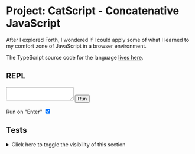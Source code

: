 <script src="./project-concatenative-javascript.js" type="module"></script>

# Project: CatScript - Concatenative JavaScript

After I explored Forth, I wondered if I could apply some of what I learned to my comfort zone of JavaScript in a browser environment. 

The TypeScript source code for the language [lives here](https://github.com/reedspool/reeds-website/blob/main/src/project-concatenative-javascript.tsx).

## REPL

<div class="h-[5em] overflow-y-scroll resize">
</div>
<script>
{`
const replOutput = document.currentScript.previousElementSibling
`}
</script>
<textarea class="cpnt-button border border-black">
</textarea>
<script>
{`
const textarea = document.currentScript.previousElementSibling;

const parameterStack = [];
function executeTextAreaInput() {

  // We're locked if we're scrolled all the way to the bottom with some
  // constant for leeway/error
  const wasAtBottomOfScroll =
    replOutput.scrollTop + replOutput.getBoundingClientRect().height + 20 >=
    replOutput.scrollHeight;
  try {
    catscript.query({ 
      ctx: { 
        ...catscript.newCtx(), 
        inputStream: textarea.value,
        parameterStack,
        me: document.body, 
        emit: (...args) => {
          args.forEach(
            (text) => replOutput.innerText += text)
        }
      }
     })

    replOutput.innerText += " ok\\n"
  } catch (error) {
    replOutput.innerText += error;
    replOutput.innerText += "\\n"
  }

  if (wasAtBottomOfScroll) replOutput.scrollTop = replOutput.scrollHeight;
  
  // Let Enter default behavior complete, otherwise
  // newline is created after clearing
  setTimeout(() => textarea.value = '', 0)
}

textarea.addEventListener("keydown", ({ key }) => key === "Enter" &&  executeTextAreaInput())

    replOutput.innerText += "Enter some text in the box below. \\n"
`}
</script>
<button class="cpnt-button border border-black  justify-center align-center h-[2em]">
Run
</button>
<script>
{`
const result = document.currentScript.previousElementSibling.addEventListener("click", () => executeTextAreaInput())

console.log(result)
`}
</script>
<label class="flex flex-row">
Run on "Enter" <input type="checkbox" checked />
<script>
{`
const runOnEnterCheckbox = document.currentScript.previousElementSibling
`}
</script>
</label>

## Tests

<details>
<summary>Click here to toggle the visibility of this section</summary>

If you see ❌ or 🚧, then that test has failed.

This paragraph contains some tests which don't make much sense in the table below. First test: <span c="' Success' me >text">🚧</span>. Leading and extra whitespace don't change anything: <span c="    ' Success'    me    >text   ">🚧</span>. Look in the console to see if <span c="' Log test: ✅' log">this logs a checkmark</span>.

  { 
    Title: () => <>Emoji</>,
    code: "' ✅' me >text"
  },
  { 
    Title: () => <> <code>swap</code> </>,
    code: "' ✅' ' ❌' swap me >text"
  },
  { 
    Title: () => <> <code>dup</code> </>,
    code: "' ✅' dup me >text me >text"
  },
  { 
    Title: () => <> <code>drop</code> </>,
    code: "' ✅' ' ❌' drop me >text"
  },
  { 
    Title: () => <> <code>over</code> </>,
    code: "' ✅' ' ❌' over me >text"
  },
  { 
    Title: () => <> <code>rot</code> </>,
    code: "' ✅' ' ❌' ' ❌' rot me >text"
  },
  { 
    Title: () => <> <code>-rot</code> </>,
    code: "' ❌' ' ✅' ' ❌' -rot me >text"
  },
  { 
    Title: () => <> <code>&amp;&amp;</code> </>,
    code: "true ' ✅' && me >text"
  },
  { 
    Title: () => <> <code>||</code> </>,
    code: "false ' ✅' \|\| me >text"
  },
  { 
    Title: () => <> <code>:</code> and <code>;</code> </>,
    code: ": single ' ✅' ; single me >text"
  },
  { 
    Title: () => <> Multi-word <code>:</code> </>,
    code: ": multi 4 ' ❌' ' ❌' ' ✅' ; multi me >text"
  },
  { 
    Title: () => <> Multi-level <code>:</code> </>,
    code: ": levels 1 2 3 multi ; levels me >text"
  },
  { 
    Title: () => <> <code>immediate</code>, <code>,</code>, <code>tick</code>, <code>lit</code> </>,
    code: ": check immediate tick lit , ' ✅' , ; : pushCheck ' ❌' check ; pushCheck me >text"
  },
  { 
    Title: () => <> <code>typeof</code> </>,
    code: "' test' ' string' typeof ' ✅' && me >text"
  },
  { 
    Title: () => <> <code>now</code> </>,
    code: "now ' number' typeof ' ✅' && me >text"
  },
  { 
    Title: () => <> <code>@</code> and <code>!</code> </>,
    code: "variable foo 5 ' ✅' foo ! foo @ me >text"
  },
  { 
    Title: () => <> numeric <code>==</code> </>,
    code: "5 5 == dup ' boolean' typeof && ' ✅' && me >text"
  },
  { 
    Title: () => <> numeric <code>===</code> </>,
    code: "5 5 === dup ' boolean' typeof && ' ✅' && me >text"
  },
  { 
    Title: () => <> <code>+</code> and <code>-</code> </>,
    code: "5 4 3 + - -2 == ' ✅' && me >text"
  },
  {
    Title: () => <> <code>2dup</code> </>,
    code: "8 7 2dup + + + 30 === ' ✅' && me >text"
  },
  { 
    Title: () => <>Floats <code>+</code> like JS</>,
    code: "0.1 0.2 + dup 0.3 > swap 0.31 < && ' ✅' && me >text"
  },
  { 
    Title: () => <> <code>\*</code> and <code>/</code> </>,
    code: "10 1.5 * 5 / 3 == ' ✅' && me >text"
  },
  { 
    Title: () => <>Floats <code>*</code> like JS</>,
    code: "0.1 0.2 * dup 0.02 > swap 0.021 < && ' ✅' && me >text"
  },
  { 
    Title: () => <> <code>&gt;</code> and <code>&lt;</code> </>,
    code: "4 5 < 5 4 > && ' ✅' && me >text"
  },
  { 
    Title: () => <> <code>&gt;=</code> and <code>&lt;=</code> </>,
    code: "4 5 <= 4 4 <= && 5 4 >= 5 5 >= && && ' ✅' && me >text"
  },
  { 
    Title: () => <> <code>sleep</code> </>,
    code: "now 750 sleep now swap - 749 > ' ✅' && me >text "
  },
  { 
    Title: () => <> After <code>sleep</code> </>,
    code: "' ✅' me >text"
  },
  { 
    Title: () => <> <code>:</code> and <code>sleep</code> </>,
    code: ": sleepier now 750 sleep now swap - 749 > ' ✅' && ; sleepier me >text"
  },
  { 
    Title: () => <> <code>branch</code></>,
    code: ": 3, immediate 3 , ; : branchy ' ✅' branch 3, ' ❌1' ' ❌2' drop ; branchy me >text"
  },
  { 
    Title: () => <> <code>0 0branch</code></>,
    code: ": branchy ' ✅' 0 0branch 3, ' ❌1' ' ❌2' drop ; branchy me >text"
  },
  { 
    Title: () => <> <code>1 0branch</code></>,
    code: ": branchy ' ❌1' 1 0branch 3, ' ✅' ' ❌2' drop ; branchy me >text"
  },
  { 
    Title: () => <>Falsy <code> falsyBranch</code></>,
    code: ": branchy ' ✅' ' ' falsyBranch 3, ' ❌1' ; branchy me >text"
  },
  { 
    Title: () => <>Truthy <code> falsyBranch</code></>,
    code: ": branchy ' ❌1' true falsyBranch 3, ' ✅' ; branchy me >text"
  },
  { 
    Title: () => <> <code>true if</code> </>,
    code: ": iffy ' ❌' true if ' ✅' endif ; iffy me >text"
  },
  { 
    Title: () => <> <code>false if</code> </>,
    code: ": iffy ' ✅' false if ' ❌' endif ; iffy me >text"
  },
  { 
    Title: () => <> <code>true if/else</code> </>,
    code: ": iffy true if ' ✅' else ' ❌' endif ; iffy me >text"
  },
  { 
    Title: () => <> <code>false if/else</code> </>,
    code: ": iffy false if ' ❌' else ' ✅' endif ; iffy me >text"
  },
  { 
    Title: () => <> <code>begin/until</code> </>,
    code: ": countDown begin 1 - dup 1 < until ; 5 countDown 0 === ' ✅' &&  me >text"
  },
  { 
    Title: () => <> Endless loop </>,
    code: ": flicker begin 750 sleep dup me >text 250 sleep over me >text again ;  ' ✅' ' 🚧' flicker "
  },
  { 
    Title: () => <> <code>me . innerHTML</code> </>,
    code: "me . innerHTML ' 🚧' === ' ✅' && me >text"
  },
  { 
    Title: () => <> <code>select</code> </>,
    code: "' span:nth-child(2)' me select first ' ✅' swap >text",
    TestTarget : () => <><span>{/* not this one */}</span><span>🚧</span></> 
  },

  { 
    Title: () => <> <code>select'</code> </>,
    code: " me select' span:nth-child(2)' first ' ✅' swap >text",
    TestTarget : () => <><span>{/* not this one */}</span><span>🚧</span></> 
  },

  { 
    Title: () => <> <code>select</code> in <code>:</code></>,
    code: ": selecty ' span:nth-child(2)' me select first ; selecty ' ✅' swap >text",
    TestTarget : () => <><span>{/* not this one */}</span><span>🚧</span></> 
  },

  { 
    Title: () => <> <code>select'</code> in <code>:</code> </>,
    code: ": selecty me select' span:nth-child(2)' first ; selecty ' ✅' swap >text",
    TestTarget : () => <><span>{/* not this one */}</span><span>🚧</span></> 
  },

  { 
    Title: () => <> <code>next</code> </>,
    code: "me select' span' first ' span' swap next ' ✅' swap >text",
    TestTarget : () => <><span>{/* not this one */}</span><span>🚧</span></> 
  },

  { 
    Title: () => <> <code>previous</code> </>,
    code: "me select' span:nth-child(2)' first ' span' swap previous ' ✅' swap >text",
    TestTarget : () => <><span>🚧</span><span>{/* not this one */}</span></> 
  },

  { 
    Title: () => <> <code>addClass</code> & <code>removeClass</code> </>,
    code: "' hidden' me select' span' first addClass ' hidden' me select' span:nth-child(2)' first removeClass",
    TestTarget : () => <><span>🚧</span><span class="hidden">✅</span></> 
  },

  { 
    Title: () => <> <code>toggleClass</code> </>,
    code: "' hidden' me select' span' first toggleClass ' hidden' me select' span:nth-child(2)' first toggleClass",
    TestTarget : () => <><span>🚧</span><span class="hidden">✅</span></> 
  },

  { 
    Title: () => <> <code>nth</code> </>,
    code: "' hidden' me select' span' first toggleClass ' hidden' me select' span' 1 nth toggleClass",
    TestTarget : () => <><span>🚧</span><span class="hidden">✅</span></> 
  },

  { 
    Title: () => <><code>on click</code>, <code>closest</code>, & <code>emit</code></>,
    code: "on click ' ✅' me >text ;",
    TestTarget : () => <><span c="me ' [c]' closest ' click' emit">🚧</span></> 
  },

  {
    Title: () => <> <code>( comments )</code> </>,
    code: " : checky ( comment in definition ) ' ✅' ; checky ( this is a comment, it can contain anything ✅ except a closing paren ) me >text"
  },

  {
    Title: () => <> <code>match/ .../</code> </>,
    code: "' te123st' match/ e\\\\d+/ first ' e123' === ' ✅' && me >text"
  },

  {
    Title: () => <> <code>match/ .../</code> within <code>:</code></>,
    code: ": matchy match/ e\\\\d+/ first ; ' te123st' matchy ' e123' === ' ✅' && me >text"
  },

  {
    Title: () => <> <code>C</code> and <code>.</code> operator</>,
    code: "5 C . parameterStack first === ' ✅' && me >text"
  },

  {
    Title: () => <> <code>.!</code></>,
    code: "' ✅' me >text true C .! halted ' ❌' me >text"
  },
]

{/* TODO: Make a <script type="application/catscript"> handler */ ''}
<div c=": toggleShowCode ( btnElmt -- ) dup . dataset . open ' Show' === if ' Hide' else ' Show' endif 2dup swap >text over . dataset .! open ' tr' swap next ' hidden' swap toggleClass"></div>

  <>
    <tr> 
      <td><Title /></td> 
      <td> <span c={code}><TestTarget /></span> </td> 
      <td><button class="cpnt-button" data-open="Show" c="on click me toggleShowCode">Show</button></td>
    </tr>
    <tr class="hidden">
      <td class="px-md py-sm bg-gray-300 text-gray-700" colspan={3}><code class="text-xs">{code}</code></td>
    </tr>
  </>

<button class="cpnt-button mb-4" 
  c="on click ' table' me next select' button' foreach I toggleShowCode endforeach">Toggle all code</button>

<table>
    <thead> <tr> <th>Word(s)/feature</th> <th>✅ / ❌ / 🚧</th> <th>Code</th></tr> </thead>
    <tbody>{tests.map(Test)}</tbody>
</table>

</details>

## Logbook

### Tue Feb 06 21:53:03 PST 2024

I reflected on [Hyperscript](https://hyperscript.org) and how it added a convenient layer on top of JavaScript. In my experience with Hyperscript, I was frustrated with extending the language. And that was one of the main strengths of what I'd learned of Forth. So I started this experiment as a way to explore some universe where a library as convenient as Hyperscript was as extensible as Forth.

I started with a script on this page.

### Wed Feb  7 10:46:08 AM PST 2024

I continued making progress in the time normally allotted for creative coding. Today's creative coding prompt was "some of my favorite things." JavaScript, exploring programming languages, and putting energy towards creative interfaces felt aligned with the prompt.

I succeeded in getting some small code on an HTML attribute to work how I expected! It was so fun to use JS's step debugger to walk through my code and see it work. I continued to make some more basic words, like `dup`, `swap`, and `drop`.

### Thu Feb 22 08:49:18 AM PST 2024

There were two different things I wanted to implement in my language. Well, re-implement. I'd struggled thinking of things I'd like to use my language for as I was writing it, because I invested most of my interest and drive in that moment into the language itself.

<Future>I wanted to reimplement some hyperscript I'd written recently in <Link slug="project-typing-game-with-feedback-loops">my typing game</Link>. The hyperscript was relatively simple, but there was a lot that this language was missing to get there.</Future>

<Future>I wanted to reimplement <Link slug="project-explore-forth" hash="five-minute-timer-in-forth">a 5 minute timer I'd written in Forth</Link>.</Future>

Both of these ideas were pressing today since I wanted to give a presentation on this concept. I signed up to give the presentation to give me an accountability target for the day, and I had to admit that was motivating me!

I started taking incremental steps towards those things, to see how far I could get before the presentation. Since my hyperscript example relied heavily on variables, and I wasn't immediately sure how I'd implement the same thing in my language, I started with the forth example. I implemented `now` to get the current milliseconds and `typeof` to quickly test if the result was a number. Then, of course, I noticed that my Forth code also uses variables. But these are Forth-type variables, which are much more straightforward (now that I've read Starting Forth) than Hyperscript variables. So I pushed forward.

I got an implementation of variables that matched the most basic semantics from Forth. That is, my new words `@` and `!` could act successfully on the result of a variable. But pointer arithmetic would not work, since there was no linear memory behind it. In short, I faked it.

The next thing I had to tackle was waiting. Dot dot dot. Silence. Do nothing. Up to this point, my interpreter would execute every single bit of code as quickly as it could without pause or interruption. To do so, I'd have to hook my language in to JavaScript's event loop somehow. I wasn't sure how, but I created a dictionary word `sleep` to stare at where the implementation should go.

I got my basic test passing, and in the process I found a lot of inadequacies in my interpreter implementation. I had made many assumptions in order to move quickly towards the next incremental step. I felt good about the decisions I made up to this point, but also daunted by the challenges. And there was still yet more features to add! I still had my failing click event test, which now wasn't being executed at all.

Up to this point, I used the same interpreter for every distinct piece of code on the page. This worked until I introduced asynchronicity. The problem was that the interpreter was stateful, and each piece of code on the page (i.e. each `c=` HTML attribute) needed to set a different state. Previously this worked smoothly because each script would block until completion, and the next one could set the internal variables for itself without any conflict.

The solution I had in mind was to use a separate instance of each interpreter for each distinct script. And a pattern I'd already been using without understanding why became clear - I'd been passing around a "context object", `ctx`, where I was storing all the state. Well, not every piece of state, I hadn't been perfectly consistent. But if I refactored to make my use of the context object consistently, and make every other function entirely pure, then I could simply switch to a separate `ctx` for each script, and isolate all state therein. That worked! 

I was missing a lot of the functionality still to replicate my timer in Forth, but I realized I could do a different version of the same thing with separate scripts in separate HTML elements.

I made a rough-and-tumble, ad-hoc area to present this at RC:

<button class="cpnt-button mb-4" _="on click put the next <blockquote /> into document.body then remove me">Kinda fullscreenify</button>

<blockquote>
  <h1>`4 1 + . ." languages"`</h1>
    <div c="240000 sleep ' Time is up!' me >text">
        <div c=" ' Breathe out'  me >text 2500 sleep ' Breathe in' me >text 2500 sleep ' ' me >text"></div>

        <div c=" 60000 sleep ' 1 minute'  me >text"></div>
        <div c="120000 sleep ' 2 minutes' me >text"></div>
        <div c="180000 sleep ' 3 minutes' me >text"></div>
    </div>
</blockquote>

In my rush to prepare the above presentation, I accidentally made the timers all 10 times the duration, so one minute actually took 10 minutes to trigger. Whoops! Anyway, the presentation went very well.

### Sun Feb 25 09:14:19 PM PST 2024

I wanted control flow via `if` and `else`, and loops like Forth's `begin until`. I struggled to understand how one does this, but [this reddit comment](https://www.reddit.com/r/Forth/comments/tativh/comment/i04bytd/) unlocked it for me. The missing link for me was that Forth uses the parameter stack during compilation to save, recall, and point back to memory locations earlier in the definition. So during compilation, when `if` runs, it compiles some code that will jump to a place, but it also leaves an empty spot in the compiled code and puts the address of that empty space on the data stack. When later `endif` is compiled, it grabs the address off the data stack and sets the current compilation address back into it. Thus, `if` now has the address it needs to jump to if the condition is false. With that level of understanding, I tried to make it work.

My attempt at this revealed a handful of missing pieces in my design. For example, I had no way to run user-defined words containing multiple words. That would be a prerequisite to jumping around in a multi-word definition! So I had to implement that first. 

As an aside, I found it very fun to implement a word `debugger` which had the same semantic effect as [the `debugger` statement in JavaScript](https://developer.mozilla.org/en-US/docs/Web/JavaScript/Reference/Statements/debugger). I popped this word into the middle of a failing test and went exploring! And it helped me catch a significant bug as well. My previous isolation of the `ctx` object had not been as thorough as I'd imagined! I was still sharing a lot of data across different words. I also found a couple bugs where I was pushing data to the wrong `ctx`'s parameter stack because of a typo. So fun to dive into my own code and watch it work!

Back to the main event, multi-word definitions were simple to implement in the case of synchronous code. In fact, I just had to loop through each definition. Asynchronous code was trickier, in the same way as I'd found when I implemented `sleep` in isolation, within the definition of a word it had to pause that loop and resume it later.

Unfortunately, I couldn't determine how to write a test which would fail accurately for my asynchronous code. That is, even though I knew the semantics of `sleep` inside a `:` definition were nonsense in my current implementation, the test I wrote passed! And I wasn't sure how to write a better test. The best I came up with was `: sleepier ' ❌' 750 sleep ' ✅' ; sleepier me >text`. But this passed incorrectly because the checkmark was immediately pushed to the stack! How could I design a test which would show the current flaw in my design? I considered that I could do a little math with `now`, so assert that I was sleeping for 750 milliseconds, and then test that `now` was different by at least 750 milliseconds! That should work!

### Thu Feb 29 06:18:25 PM PST 2024

I wrote the test I described above and it failed successfully. That is, `now 750 sleep now swap - 749 >` was true for my `sleep` test at the top level, but it failed when `sleep` was used in a colon definition. Again, I expected this because I knew my implementation was incomplete.

The solution I imagined was for my colon definition implementation to change the state of the interpreter. As it was, the colon definition implementation simply looped synchronously. So I added a return stack and changed the interpreter as a state machine. I was utterly surprised at how effective it was!


### Fri Mar  1 10:49:31 AM PST 2024

I traded the Markdown table for a HTML table, because a huge markdown table makes for really terrible git diffs - When you reformat to make the columns wider or skinnier, every line changes! Very confusing when mixed with semantic changes as well.

### Sun Mar  3 03:53:28 PM PST 2024

I finally felt ready to implement `if` and `endif`. There were still some decisions to make about memory representation, but I felt I understood the problem enough to make those decisions as I went. 

<Future>I had an idea about compiling words. Perhaps I could append vanilla JS to a string to build a new function. So every time I run `:`, a global function is actually constructed. I'm not sure how I could do that with JavaScript return statements. So I think I'd have to do some careful management of return statements. However it works, it will be different from Forth because it has to compile JavaScript instead of assembly, and JS and assembly have very different operations. </Future>

### Mon Mar  4 07:44:28 AM PST 2024

In Forth, the return stack and parameter stack hold arbitrary data of any type. In this language, I wanted similar semantics. And by now my parameter stack already worked this way. But the return stack was different, because it had one 'normal' kind of data for which the return type was consistent, but if users could push and pop any data from it, then those structured chunks would be interspersed with anything. Obviously, this made Typescript freak out. But that's the correct response to interspersing structured data with arbitrary data. One example of a nasty issue which might arise from this is that users could push things which kind of look like the structured return pointers but not really, and so bugs could get extremely confusing.

### Fri Mar 29 02:39:42 PM EDT 2024

I started reading [Jonesforth](https://github.com/nornagon/jonesforth.) Implemented `lit` and compiled numeric primitives using it as Jonesforth does. I also renamed my internal dictionary variable to `latest`. Jonesforth is already an invaluable resource and I feel like I've only just begun to study it.

### Wed Apr 24 10:29:00 AM PDT 2024

I've made a lot more progress I never described. I got control structures working and an idea for how to work with click handlers and much more.

I wanted to play with the library for a creative coding exercise, but I realized I know how to quickly include it on another page. It would be easy to include on another page on my website, but maybe not on the web-at-large? Or maybe I could just include the compiled JavaScript straight from my website? I tried this on a codepen. I noted a couple issues. First, the classic jQuery `ready` problem. I added an event listener for `DOMContentLoaded` to fix that. Then, because I was using a `type="module"` script tag, I didn't expose anything on the global object. That made it really hard to detect if it was loaded at all in codepen. So I added some of the utilities to the global scope. Then I pushed to deploy and test again on codepen.

After I pushed, it still didn't work. I checked how I was using codepen, and I was using it wrong! I never properly included my script in the first place. When I properly included it, it worked! I didn't know if it previously would have worked without my improvements, but I liked the improvements either way, so I didn't revert and check.

### Tue Jun 25 08:10:05 PM PDT 2024

Saw the [Cognate Language](https://cognate-lang.github.io/), and I enjoyed a lot of its key insights. One insight was using words starting with uppercase letters as commands and all lowercase words as comments. Another was the prescript notation. I had thought it would be fun to make a toggle to a line-oriented, prescript variant, so one could go back and forth when one deemed appropriate. Confusing, but fun.

Added comments. 

I started translating the exact code for `execute` from JavaScript into my language. A big part of what interested me about Forth was the exposed internals of the interpreter, and right now my interpreter was wrapped up in JavaScript. I wanted to move as much as possible into my language, so that I could mess with those internals from the inside as well as the outside. 

### Wed Jun 26 09:11:13 AM PDT 2024

On the way to implementing the interpreter internals inside the language, I implemented regular expression matching. I didn't yet make any way to create a JS RegExp object on the stack, because I couldn't think of a way to test it given the other current faculties of the language. I needed to make a way to call arbitrary functions on objects on my stacks, so I could call the equivalent of `"abcd".match(/bc/)`. Currently, I had no way to do that.

<Future>I explored how to make arbitrary JS function calls on objects in my language. I wondered if this was related to the issue of evaluating arbitrary JavaScript. I also wondered if it was related to calling the `new` operator in JavaScript on arbitrary objects.</Future>

I continued translating code from JS to my language, now onto the direct manipulation of the textual input stream (the string of actual code being interpreted)

I got tired of saying "my language" in here. I was surprised I'd never written down the name I was calling the project in my head. I guess I didn't want to commit. Maybe I was afraid of picking the wrong name and having to do find and replace a bit if I changed hte name later. Anyway, a while ago, Elias M helped me come up with the name "CatScript". I checked the name against Wikipedia's list of programming languages and found no matches. I did find [references](https://www.johann-oberdorfer.eu/blog/2023/05/19/23-05-19-catscript-questions-answered/) to CATScript, which was (is) apparently a variant of Visual Basic for Applications for use in a CAD program called CATIA. But I thought hopefully there was minimal crossover. CatScript merges "conCatenative" languages, a category of languages of which Forth is traditionally a member, and JavaScript. And it's cute. So why not? So from now on I'll call this CatScript.

As I continued to work, I remembered how much fun this project was to work on. Continual progress. Once I commit to doing a certain thing, it's far easier and more straightforward to implement than I imagine in my head. That encourages me to keep trying things out. I remember how this matched my drive to do more than think, and the feel the results of my doing over imagining the results of my thinking.

I implemented a few things where I wasn't sure if that's how I wanted the language to work. Like property access and mutation via `.` and `.!`. They looked odd. But they were so fast to implement, and I was moving forward. It would be easy to change later! I had to keep reminding myself of this. Maybe if I kept on working on this project for long enough, I'd internalize that lesson.

<Future>I made a `<script type="application/catscript">` so I didn't have to make empty divs just to write some code on the page.</Future>

I finally finished implementing `foreach` to allow me to iterate over an array easily. And with that, I was able to replace all the Hyperscript on my page with CatScript!


### Thu Jun 27 08:53:33 AM PDT 2024

After my success with the complicated `foreach` loop, I turned back to my main current goal. I wanted CatScript to have all the internals of the interpreter written in CatScript. The point is that they could be replaceable that way, modifiable. And that's what I keep coming back to about CatScript in my mind. It's malleable. It's open and reworkable. That's what makes it attractive as a quick-n-dirty tool.

I was using the strategy "burn the candle at both ends," which I think I'd heard from a lecture by Gerald Sussman (it could also have been co-author Hal Abelson) from the MIT course on Scheme on YouTube. Or maybe I read it in SICP years ago. Anyways, the strategy is to write high-level code that doesn't work yet, and switch back and forth to low-level code that definitely does work, but doesn't do a complex, useful thing on its own. My high level code replaced the core functions which drove the interpreter that I'd previously written as JavaScript with CatScript versions. And the low level code amounted to all the improvements to the language I'd made in the past couple days. 

I only had a few high-level concepts left to implement, the different modes of the interpreter, I called them "queryWord", "compileWord," and "executeCompiledWord". Forth would call them the binary interpreter "states".

### Fri Jun 28 12:06:49 AM PDT 2024

More bits of work on the high level portion of "burning the candle at both ends". 

<Future>One of the big questions which kept coming up was "how am I going to encode calling JavaScript functions?" It came up a lot because of laziness - I didn't want to implement every single convenience function in CatScript. But even if I did go that route, I still want a seamless way to call JavaScript functions. There were a few options I could imagine. One involved eval, like ` evalJs' func()'` to call a JS function named `func`. That seemed like the most straight forward path and probably a good place to start. I had to remind myself yet again to just try the most obvious thing instead of ruminating on possibilities.</Future>

I wrote a small REPL to play with. I knew it was difficult to work with if you didn't know exactly what was going on, but it was a fun diversion from some bigger questions.

### Tue Jul  2 10:12:31 AM PDT 2024

I began reading Jonesforth from the beginning again, now that I had some practice implementing my own version, to compare and contrast. I found Jonesforth still the pinacle of concise and clear explanation and code. My implementation was all over the place and verbose in comparison. A few more things clicked for me on this reading, and I wanted to try implementing them in CatScript. The use of `QUIT`, `INTERPRET`, and codewords began to make a lot more sense to me. I wanted to test my understanding.

First, I tried implementing `QUIT` as the starting point for all CatScript execution, as it is in Jonesforth. Immediately I realized this didn't make sense, because sometimes CatScript pauses for async timers or events and then resumes later. If every time it resumed, it cleared the call stack, that would make async code almost useless. Still, `QUIT` was a useful faculty to have in a REPL, so I implemented it anyways, unused for now. `QUIT` called `INTERPRET`, so I implemented that next. In Jonesforth's assembly, `QUIT` loops on `INTERPRET` indefinitely. I wasn't sure if my implementation should have the call to interpret in a literal loop?

I realized while implementing this that I had a kind of redundency. I could define words in JavaScript, and increasingly I could equally define them in CatScript. The shapes would be different, though. In JavaScript, I could put a sequence of calls to other JavaScript functions in the body of a function. In CatScript, that would be a less performant loop through an array of "compiled" code. That compiled code was just the same implementation though. Was it less performant? I wasn't sure, because in my JavaScript function bodies, I was always using `findDictionaryEntry`, which might search through lots of dictionary code again and again. As I considered this, I realized that my constant use of `findDictionaryEntry` was incorrect, or at least non-standard Forth. In Forth's compiled code, it's always compiling pointers to the actual implementation of whatever word is meant. That means that if a new word of the same name is recompiled, the old pointers don't change, and nothing uses the new word. In my code, on the contrary, if a new word was compiled into the dictionary, all my code which constantly used `findDictionaryEntry` would suddenly run the new code.

Running new code like this wasn't impossible in Forth, but it wasn't the default way things happened. In Forth, to get this "automatic updating" behavior, you'd have to either call `findDictonaryEntry` explicitly (usually called `find` in Forth, I think) in your code, or put the pointer to the code you want in a variable you manually update, or even tediously edit the pointer in some compiled code. So, there are ways to do what I was doing, but they all take extra effort. 

If I wanted to compile my code how Forth normally does it, I'd do that by calling `findDictionaryEntry` once, and using a closure reference to that original value in my code. Jonesforth achieves something similar by duplicating the name of the Dictionary values as Assembly labels, and then using the Assembly labels.

<Future>I was using different names for similar concepts in Jonesforth. I was using a variable called "interpreter" to hold the current state of the interpreter. Forth calls this "state". I find this pretty confusing in a modern sense. "State" is one of those words which is used in so many different contexts to be utterly meaningless as a name. But "interpreter" was also confusing, so I changed it to "isCompiling".</Future>

In Forth, "state" is a binary value which represents whether the interpreter is running in "immediate mode" or "compiler mode". My equivalent "interpreter" variable had 3 values. The same two as Forth (though I called them "queryWord" and "compileWord" respectively, names I wanted to change to align more with Jonesforth), plus a third one for "executeColonDefinition". Reading Jonesforth helped me understand the difference. In Forth, the equivalent ot my "executeColonDefinition" is "DOCOL", which is a codeword on each word. I didn't have codewords, I was using this extra bit of state instead. I wondered if I could align my implementation better to Jonesforth by implementing codewords. I tried adding a separate `codeword` field, along with my JavaScript `impl` and compiled array of functions called `compiled`. 

I ran into a lot of issues and that exposed a pretty interesting fundamental difference between the JavaScript environment which CatScript existed within and the assembly environment which Jonesforth lived in. In Jonesforth, those codewords were addresses which never changed after they were defined, which meant they could be written as numeric offsets or addresses directly into the dictionary definition. I feel like I didn't say that correctly, but either way, JavaScript's different. In JavaScript, we'd have to somehow point to the implementation function for JS-defined words or point to the compiled array of words. Either way, the `codeword` field could not be static. It would have to be dynamic and be connected to the dictionary entry. All that hastily said, I decided to simply always call the existing `impl` field, and in the case of compiled words, use the `impl` function as the `codeword`. The rambling nature of this paragraph might show my lack of comprehension, but I felt like I came to a good place that matched Jonesforth. 

Jonesforth names all code (core) words with assembly labels so that other core words can call them by label instead of looking them up constantly. Looking them up in the dictionary isn't just a (slight?) performance hit. If we looked up the definition of core words by name, we might get words of the same name defined by users later. We don't want that for core functionality. So I made a little map to store the implementations of core words by name.
